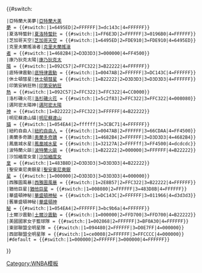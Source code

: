 <includeonly>{{#switch:{{{1}}}
 |亞特蘭大美夢|[[亞特蘭大美夢]] = {{#switch:{{{2}}}|1=6495ED|2=FFFFFF|3=dc143c|4=FFFFFF}}
 |夏洛特螫針|[[夏洛特螫針]] = {{#switch:{{{2}}}|1=FF6E3D|2=FFFFFF|3=0196B0|4=FFFFFF}}
 |芝加哥天空|[[芝加哥天空]] = {{#switch:{{{2}}}|1=6495ED|2=FDE910|3=FDE910|4=6495ED}}
 |克里夫蘭搖滾者|[[克里夫蘭搖滾者]] = {{#switch:{{{2}}}|1=4682B4|2=D3D3D3|3=000000|4=FF4500}}
 |康乃狄克太陽|[[康乃狄克太陽]] = {{#switch:{{{2}}}|1=092C57|2=FFC322|3=B22222|4=FFFFFF}}
 |底特律震動|[[底特律震動]] = {{#switch:{{{2}}}|1=0047AB|2=FFFFFF|3=DC143C|4=FFFFFF}}
 |休士頓彗星|[[休士頓彗星]] = {{#switch:{{{2}}}|1=B22222|2=D3D3D3|3=D3D3D3|4=FFFFFF}}
 |印第安納狂熱|[[印第安納狂熱]] = {{#switch:{{{2}}}|1=092C57|2=FFC322|3=FFC322|4=CC0000}}
 |洛杉磯火花|[[洛杉磯火花]] = {{#switch:{{{2}}}|1=5c2f83|2=FFC322|3=FFC322|4=008080}}
 |邁阿密太陽神|[[邁阿密太陽神]] = {{#switch:{{{2}}}|1=B22222|2=FFC322|3=FFFFFF|4=B22222}}
 |明尼蘇達山貓|[[明尼蘇達山貓]] = {{#switch:{{{2}}}|1=054EA4|2=ffffff|3=3CBC71|4=FFFFFF}}
 |紐約自由人|[[紐約自由人]] = {{#switch:{{{2}}}|1=0047AB|2=FFFFFF|3=66CDAA|4=FF4500}}
 |奧蘭多奇蹟|[[奧蘭多奇蹟]] = {{#switch:{{{2}}}|1=4682B4|2=FFFFFF|3=D3D3D3|4=4682B4}}
 |鳳凰城水星|[[鳳凰城水星]] = {{#switch:{{{2}}}|1=32127A|2=FFFFff|3=FF4500|4=dcdcdc}}
 |波特蘭火燄|[[波特蘭火燄]] = {{#switch:{{{2}}}|1=B22222|2=000000|3=FFFFFF|4=B22222}}
 |沙加緬度女皇|[[沙加緬度女皇]] = {{#switch:{{{2}}}|1=483B8D|2=D3D3D3|3=D3D3D3|4=B22222}}
 |聖安東尼奧銀星|[[聖安東尼奧銀星]] = {{#switch:{{{2}}}|1=000000|2=D3D3D3|3=D3D3D3|4=000000}}
 |西雅圖風暴|[[西雅圖風暴]] = {{#switch:{{{2}}}|1=2E8B57|2=FFC322|3=B22222|4=FFFFFF}}
 |猶他巨星|[[猶他巨星]] = {{#switch:{{{2}}}|1=008080|2=FFFFFF|3=483D8B|4=FFFFFF}}
 |華盛頓神秘|[[華盛頓神秘]] = {{#switch:{{{2}}}|1=DC143C|2=FFFFFF|3=011966|4=d3d3d3}}
 |舊華盛頓神秘|[[華盛頓神秘]] = {{#switch:{{{2}}}|1=054EA4|2=FFFFFF|3=bc9b6a|4=FFFFFF}} 
 |土爾沙震動|[[土爾沙震動]] = {{#switch:{{{2}}}|1=000000|2=FFD700|3=FFD700|4=B22222}}
 |美國國家女子籃球隊 = {{#switch:{{{2}}}|1=002868|2=FFFFFF|3=BF0A30|4=FFFFFF}}
 |東部聯盟全明星隊 = {{#switch:{{{2}}}|1=094480|2=FFFFFF|3=D0E7FF|4=000000}}
 |西部聯盟全明星隊 = {{#switch:{{{2}}}|1=ce0008|2=FFFFFF|3=FFCCCC|4=000000}}
 |#default = {{#switch:{{{2}}}|1=000000|2=FFFFFF|3=000000|4=FFFFFF}}
}}</includeonly><noinclude>
{{Documentation}}
[[Category:WNBA模板]]
</noinclude>